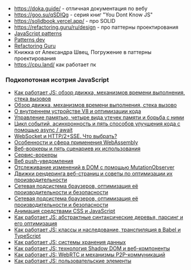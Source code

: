 
- https://doka.guide/ -  отличная документация по вебу
- https://goo.su/qSDIQg -  серия книг "You Dont Know JS"
- https://solidbook.vercel.app/ -  про SOLID
- https://refactoring.guru/ru/design - про паттерны проектирования
- [JavaScript patterns](https://javascriptpatterns.vercel.app/patterns)
- [Patterns dev](https://www.patterns.dev/)
- [Refactoring Guru](https://refactoring.guru/ru/design-patterns)
- Книжка от Александра Швец, Погружение в паттерны проектирования
- https://cpu.land/ как работает пк

### Подкопотоная исотрия JavaScript

- [Как работает JS: обзор движка, механизмов времени выполнения, стека вызовов](https://habr.com/ru/companies/ruvds/articles/337042/)
- [Обзор движка, механизмов времени выполнения, стека вызово](https://habrahabr.ru/company/ruvds/blog/337042/)
- [О внутреннем устройстве V8 и оптимизации кода](https://habrahabr.ru/company/ruvds/blog/337460/)
- [Управление памятью, четыре вида утечек памяти и борьба с ними](https://habrahabr.ru/company/ruvds/blog/338150/)
- [Цикл событий, асинхронность и пять способов улучшения кода с помощью async / await](https://habrahabr.ru/company/ruvds/blog/340508/)
- [WebSocket и HTTP/2+SSE. Что выбрать?](https://habrahabr.ru/company/ruvds/blog/342346/)
- [Особенности и сфера применения WebAssembly](https://habrahabr.ru/company/ruvds/blog/343568/)
- [Веб-воркеры и пять сценариев их использования](https://habrahabr.ru/company/ruvds/blog/348424/)
- [Сервис-воркеры](https://habrahabr.ru/company/ruvds/blog/349858/)
- [Веб push-уведомления](https://habrahabr.ru/company/ruvds/blog/350486/)
- [Отслеживание изменений в DOM с помощью MutationObserver](https://habrahabr.ru/company/ruvds/blog/351256/)
- [Движки рендеринга веб-страниц и советы по оптимизации их производительности](https://habrahabr.ru/company/ruvds/blog/351802/)
- [Сетевая подсистема браузеров, оптимизация её производительности и безопасности](https://habr.com/company/ruvds/blog/354070/)
- [Сетевая подсистема браузеров, оптимизация её производительности и безопасности](https://habr.com/company/ruvds/blog/354070/)
- [Анимация средствами CSS и JavaScript](https://habr.com/company/ruvds/blog/354438/)
- [Как работает JS: абстрактные синтаксические деревья, парсинг и его оптимизация](https://habr.com/company/ruvds/blog/415269/)
- [Как работает JS: классы и наследование, транспиляция в Babel и TypeScript](https://habr.com/company/ruvds/blog/415377/)
- [Как работает JS: системы хранения данных](https://habr.com/company/ruvds/blog/415505/)
- [Как работает JS: технология Shadow DOM и веб-компоненты](https://habr.com/company/ruvds/blog/415881/)
- [Как работает JS: WebRTC и механизмы P2P-коммуникаций](https://habr.com/company/ruvds/blog/416821/)
- [Как работает JS: пользовательские элементы](https://habr.com/company/ruvds/blog/419831/)
